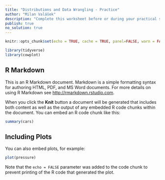 ```yaml
---
title: "Distributions and Data Wrangling - Practice"
author: "Milan Valášek"
description: "Complete this worksheet before or during your practical session in the same week. You will need the results to complete the worksheet quiz that we will do in the second half of the practical session."
publish: true
no_solution: true
---
```


```r
knitr::opts_chunk$set(echo = TRUE, cache = TRUE, panel=FALSE, warn = FALSE, message = FALSE)

library(tidyverse)
library(cowplot)

```

## R Markdown

This is an R Markdown document. Markdown is a simple formatting syntax for authoring HTML, PDF, and MS Word documents. For more details on using R Markdown see <http://rmarkdown.rstudio.com>.

When you click the **Knit** button a document will be generated that includes both content as well as the output of any embedded R code chunks within the document. You can embed an R code chunk like this:

```r
summary(cars)
```

## Including Plots

You can also embed plots, for example:

```r
plot(pressure)
```

:::{.hint}
Note that the `echo = FALSE` parameter was added to the code chunk to prevent printing of the R code that generated the plot.
:::
